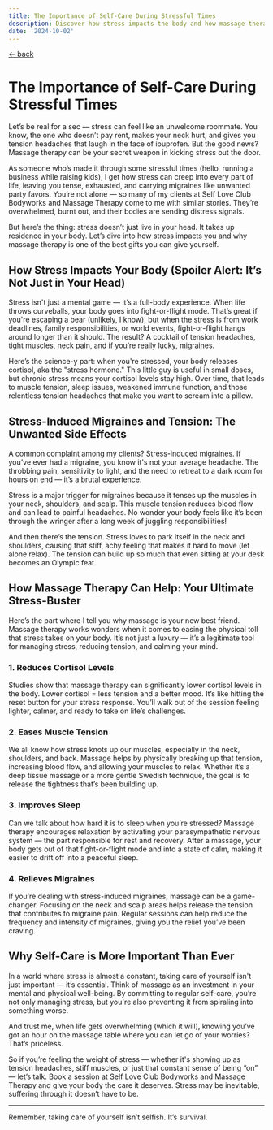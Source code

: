 ```yaml
---
title: The Importance of Self-Care During Stressful Times
description: Discover how stress impacts the body and how massage therapy can offer relief, especially for clients dealing with stress-induced migraines and tension. Book now at Self Love Club in Wilmington, NC
date: '2024-10-02'
---
```

[&larr; back](/blog)

# The Importance of Self-Care During Stressful Times

Let’s be real for a sec — stress can feel like an unwelcome roommate. You know, the one who doesn’t pay rent, makes your neck hurt, and gives you tension headaches that laugh in the face of ibuprofen. But the good news? Massage therapy can be your secret weapon in kicking stress out the door.

As someone who’s made it through some stressful times (hello, running a business while raising kids), I get how stress can creep into every part of life, leaving you tense, exhausted, and carrying migraines like unwanted party favors. You’re not alone — so many of my clients at Self Love Club Bodyworks and Massage Therapy come to me with similar stories. They’re overwhelmed, burnt out, and their bodies are sending distress signals.

But here’s the thing: stress doesn’t just live in your head. It takes up residence in your body. Let’s dive into how stress impacts you and why massage therapy is one of the best gifts you can give yourself.

## How Stress Impacts Your Body (Spoiler Alert: It’s Not Just in Your Head)

Stress isn't just a mental game — it’s a full-body experience. When life throws curveballs, your body goes into fight-or-flight mode. That’s great if you're escaping a bear (unlikely, I know), but when the stress is from work deadlines, family responsibilities, or world events, fight-or-flight hangs around longer than it should. The result? A cocktail of tension headaches, tight muscles, neck pain, and if you’re really lucky, migraines.

Here’s the science-y part: when you're stressed, your body releases cortisol, aka the "stress hormone." This little guy is useful in small doses, but chronic stress means your cortisol levels stay high. Over time, that leads to muscle tension, sleep issues, weakened immune function, and those relentless tension headaches that make you want to scream into a pillow.

## Stress-Induced Migraines and Tension: The Unwanted Side Effects

A common complaint among my clients? Stress-induced migraines. If you’ve ever had a migraine, you know it's not your average headache. The throbbing pain, sensitivity to light, and the need to retreat to a dark room for hours on end — it’s a brutal experience.

Stress is a major trigger for migraines because it tenses up the muscles in your neck, shoulders, and scalp. This muscle tension reduces blood flow and can lead to painful headaches. No wonder your body feels like it’s been through the wringer after a long week of juggling responsibilities!

And then there’s the tension. Stress loves to park itself in the neck and shoulders, causing that stiff, achy feeling that makes it hard to move (let alone relax). The tension can build up so much that even sitting at your desk becomes an Olympic feat. 

## How Massage Therapy Can Help: Your Ultimate Stress-Buster

Here’s the part where I tell you why massage is your new best friend. Massage therapy works wonders when it comes to easing the physical toll that stress takes on your body. It’s not just a luxury — it’s a legitimate tool for managing stress, reducing tension, and calming your mind.

### 1. **Reduces Cortisol Levels**
Studies show that massage therapy can significantly lower cortisol levels in the body. Lower cortisol = less tension and a better mood. It’s like hitting the reset button for your stress response. You’ll walk out of the session feeling lighter, calmer, and ready to take on life’s challenges.

### 2. **Eases Muscle Tension**
We all know how stress knots up our muscles, especially in the neck, shoulders, and back. Massage helps by physically breaking up that tension, increasing blood flow, and allowing your muscles to relax. Whether it’s a deep tissue massage or a more gentle Swedish technique, the goal is to release the tightness that’s been building up.

### 3. **Improves Sleep**
Can we talk about how hard it is to sleep when you’re stressed? Massage therapy encourages relaxation by activating your parasympathetic nervous system — the part responsible for rest and recovery. After a massage, your body gets out of that fight-or-flight mode and into a state of calm, making it easier to drift off into a peaceful sleep.

### 4. **Relieves Migraines**
If you’re dealing with stress-induced migraines, massage can be a game-changer. Focusing on the neck and scalp areas helps release the tension that contributes to migraine pain. Regular sessions can help reduce the frequency and intensity of migraines, giving you the relief you’ve been craving.

## Why Self-Care is More Important Than Ever

In a world where stress is almost a constant, taking care of yourself isn't just important — it’s essential. Think of massage as an investment in your mental and physical well-being. By committing to regular self-care, you’re not only managing stress, but you're also preventing it from spiraling into something worse.

And trust me, when life gets overwhelming (which it will), knowing you’ve got an hour on the massage table where you can let go of your worries? That’s priceless.

So if you’re feeling the weight of stress — whether it's showing up as tension headaches, stiff muscles, or just that constant sense of being “on” — let’s talk. Book a session at Self Love Club Bodyworks and Massage Therapy and give your body the care it deserves. Stress may be inevitable, suffering through it doesn’t have to be.

---

Remember, taking care of yourself isn’t selfish. It’s survival.
